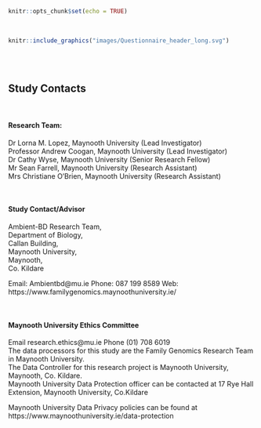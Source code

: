 

```r
knitr::opts_chunk$set(echo = TRUE)
```

&nbsp;  

```r
knitr::include_graphics("images/Questionnaire_header_long.svg")
```
<br><br> <!-- Add two line breaks -->


## Study Contacts

&nbsp;  

#### Research Team:  
Dr Lorna M. Lopez, Maynooth University (Lead Investigator)  
Professor Andrew Coogan, Maynooth University (Lead Investigator)  
Dr Cathy Wyse, Maynooth University (Senior Research Fellow)  
Mr Sean Farrell, Maynooth University (Research Assistant)  
Mrs Christiane O'Brien, Maynooth University (Research Assistant)  

&nbsp;  

#### Study Contact/Advisor 	
Ambient-BD Research Team,  
Department of Biology,  
Callan Building,  
Maynooth University,  
Maynooth,  
Co. Kildare
&nbsp;  

Email:  Ambientbd@mu.ie
Phone:  087 199 8589
Web:    https://www.familygenomics.maynoothuniversity.ie/

&nbsp;  

#### Maynooth University Ethics Committee
Email		research.ethics@mu.ie 
Phone		(01) 708 6019  
The data processors for this study are the Family Genomics Research Team in Maynooth University.  
The Data Controller for this research project is Maynooth University, Maynooth, Co. Kildare.
&nbsp;  
Maynooth University Data Protection officer can be contacted at 17 Rye Hall Extension, Maynooth University, Co.Kildare  

Maynooth University Data Privacy policies can be found at https://www.maynoothuniversity.ie/data-protection





